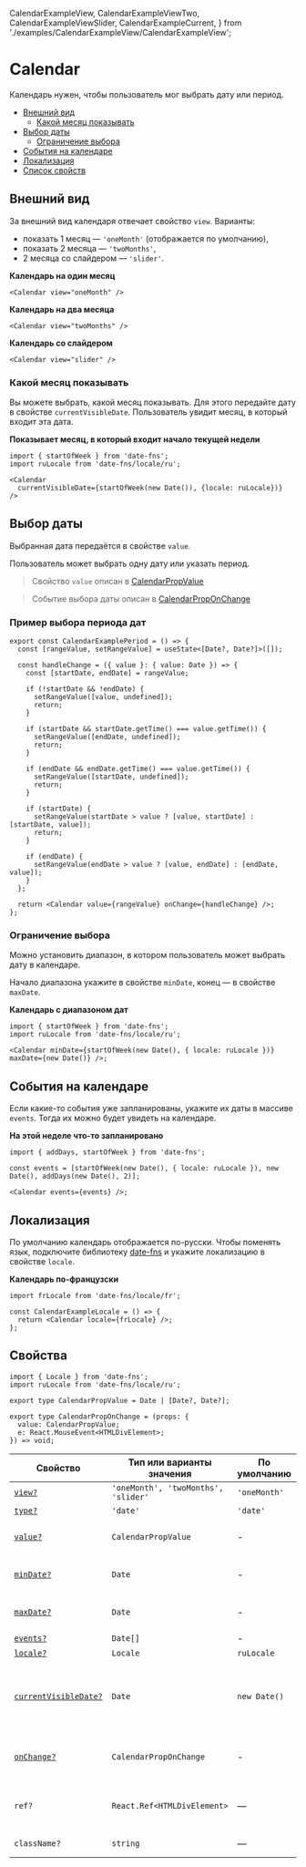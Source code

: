   CalendarExampleView,
  CalendarExampleViewTwo,
  CalendarExampleViewSlider,
  CalendarExampleCurrent,
} from './examples/CalendarExampleView/CalendarExampleView';





# Calendar

Календарь нужен, чтобы пользователь мог выбрать дату или период.

- [Внешний вид](#внешний-вид)
  - [Какой месяц показывать](#какой-месяц-показывать)
- [Выбор даты](#выбор-даты)
  - [Ограничение выбора](#ограничение-выбора)
- [События на календаре](#события-на-календаре)
- [Локализация](#локализация)
- [Список свойств](#свойства)

## Внешний вид

За внешний вид календаря отвечает свойство `view`. Варианты:

- показать 1 месяц — `'oneMonth'` (отображается по умолчанию),
- показать 2 месяца — `'twoMonths'`,
- 2 месяца со слайдером — `'slider'`.

**Календарь на один месяц**

<CalendarExampleView />

```tsx
<Calendar view="oneMonth" />
```

**Календарь на два месяца**

<CalendarExampleViewTwo />

```tsx
<Calendar view="twoMonths" />
```

**Календарь со слайдером**

<CalendarExampleViewSlider />

```tsx
<Calendar view="slider" />
```

### Какой месяц показывать

Вы можете выбрать, какой месяц показывать. Для этого передайте дату в свойстве `currentVisibleDate`. Пользователь увидит месяц, в который входит эта дата.

**Показывает месяц, в который входит начало текущей недели**

<CalendarExampleCurrent />

```tsx
import { startOfWeek } from 'date-fns';
import ruLocale from 'date-fns/locale/ru';

<Calendar
  currentVisibleDate={startOfWeek(new Date()), {locale: ruLocale})}
/>
```

## Выбор даты

Выбранная дата передаётся в свойстве `value`.

Пользователь может выбрать одну дату или указать период.

> Свойство `value` описан в [CalendarPropValue](#свойства)

> Событие выбора даты описан в [CalendarPropOnChange](#свойства)

### Пример выбора периода дат

```tsx
export const CalendarExamplePeriod = () => {
  const [rangeValue, setRangeValue] = useState<[Date?, Date?]>([]);

  const handleChange = ({ value }: { value: Date }) => {
    const [startDate, endDate] = rangeValue;

    if (!startDate && !endDate) {
      setRangeValue([value, undefined]);
      return;
    }

    if (startDate && startDate.getTime() === value.getTime()) {
      setRangeValue([endDate, undefined]);
      return;
    }

    if (endDate && endDate.getTime() === value.getTime()) {
      setRangeValue([startDate, undefined]);
      return;
    }

    if (startDate) {
      setRangeValue(startDate > value ? [value, startDate] : [startDate, value]);
      return;
    }

    if (endDate) {
      setRangeValue(endDate > value ? [value, endDate] : [endDate, value]);
    }
  };

  return <Calendar value={rangeValue} onChange={handleChange} />;
};
```

<CalendarExamplePeriod />

### Ограничение выбора

Можно установить диапазон, в котором пользователь может выбрать дату в календаре.

Начало диапазона укажите в свойстве `minDate`, конец — в свойстве `maxDate`.

**Календарь с диапазоном дат**

<CalendarExampleDateMin />

```tsx
import { startOfWeek } from 'date-fns';
import ruLocale from 'date-fns/locale/ru';

<Calendar minDate={startOfWeek(new Date(), { locale: ruLocale })} maxDate={new Date()} />;
```

## События на календаре

Если какие-то события уже запланированы, укажите их даты в массиве `events`. Тогда их можно будет увидеть на календаре.

**На этой неделе что-то запланировано**

<CalendarExampleEvents />

```tsx
import { addDays, startOfWeek } from 'date-fns';

const events = [startOfWeek(new Date(), { locale: ruLocale }), new Date(), addDays(new Date(), 2)];

<Calendar events={events} />;
```

## Локализация

По умолчанию календарь отображается по-русски. Чтобы поменять язык,
подключите библиотеку [date-fns](https://date-fns.org/) и укажите локализацию в свойстве `locale`.

**Календарь по-французски**

<CalendarExampleLocale />

```tsx
import frLocale from 'date-fns/locale/fr';

const CalendarExampleLocale = () => {
  return <Calendar locale={frLocale} />;
};
```

## Свойства

```tsx
import { Locale } from 'date-fns';
import ruLocale from 'date-fns/locale/ru';

export type CalendarPropValue = Date | [Date?, Date?];

export type CalendarPropOnChange = (props: {
  value: CalendarPropValue;
  e: React.MouseEvent<HTMLDivElement>;
}) => void;
```

| Свойство                                         | Тип или варианты значения           | По умолчанию | Описание                                                          |
| ------------------------------------------------ | ----------------------------------- | ------------ | ----------------------------------------------------------------- |
| [`view?`](#внешний-вид)                          | `'oneMonth', 'twoMonths', 'slider'` | `'oneMonth'` | Вид календаря                                                     |
| [`type?`](#выбор-даты)                           | `'date'`                            | `'date'`     | Тип календаря                                                     |
| [`value?`](#выбор-даты)                          | `CalendarPropValue`                 | -            | Выбранная дата или диапазон дат                                   |
| [`minDate?`](#ограничение-выбора)                | `Date`                              | -            | Ограничение выбора дат по меньшей дате                            |
| [`maxDate?`](#ограничение-выбора)                | `Date`                              | -            | Ограничение выбора дат по большей дате                            |
| [`events?`](#события-на-календаре)               | `Date[]`                            | -            | События                                                           |
| [`locale?`](#локализация)                        | `Locale`                            | `ruLocale`   | Локализация                                                       |
| [`currentVisibleDate?`](#какой-месяц-показывать) | `Date`                              | `new Date()` | Дата, которая входит в страницу календаря, которую нужно показать |
| [`onChange?`](#выбор-даты)                       | `CalendarPropOnChange`              | -            | Обработчик событий выбора даты или диапазона дат                  |
| `ref?`                                           | `React.Ref<HTMLDivElement>`         | —            | Ссылка на корневой DOM-элемент компонента                         |
| `className?`                                     | `string`                            | —            | Дополнительные CSS-классы                                         |
